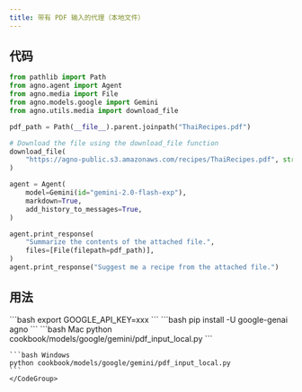 ```yaml
---
title: 带有 PDF 输入的代理（本地文件）
---
```


## 代码

```python cookbook/models/google/gemini/pdf_input_local.py
from pathlib import Path
from agno.agent import Agent
from agno.media import File
from agno.models.google import Gemini
from agno.utils.media import download_file

pdf_path = Path(__file__).parent.joinpath("ThaiRecipes.pdf")

# Download the file using the download_file function
download_file(
    "https://agno-public.s3.amazonaws.com/recipes/ThaiRecipes.pdf", str(pdf_path)
)

agent = Agent(
    model=Gemini(id="gemini-2.0-flash-exp"),
    markdown=True,
    add_history_to_messages=True,
)

agent.print_response(
    "Summarize the contents of the attached file.",
    files=[File(filepath=pdf_path)],
)
agent.print_response("Suggest me a recipe from the attached file.")
```

## 用法

<Steps>
  <Snippet file="create-venv-step.mdx" />

  <Step title="设置您的 API 密钥">
    ```bash
    export GOOGLE_API_KEY=xxx
    ```
  </Step>

  <Step title="安装库">
    ```bash
    pip install -U google-genai agno
    ```
  </Step>

  <Step title="运行代理">
    <CodeGroup>
    ```bash Mac
    python cookbook/models/google/gemini/pdf_input_local.py
    ```

    ```bash Windows
    python cookbook/models/google/gemini/pdf_input_local.py
    ```
    </CodeGroup>
  </Step>
</Steps>